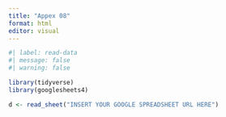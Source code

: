```yaml
---
title: "Appex 08"
format: html
editor: visual
---
```


```r
#| label: read-data
#| message: false
#| warning: false

library(tidyverse)
library(googlesheets4)

d <- read_sheet("INSERT YOUR GOOGLE SPREADSHEET URL HERE")

```

